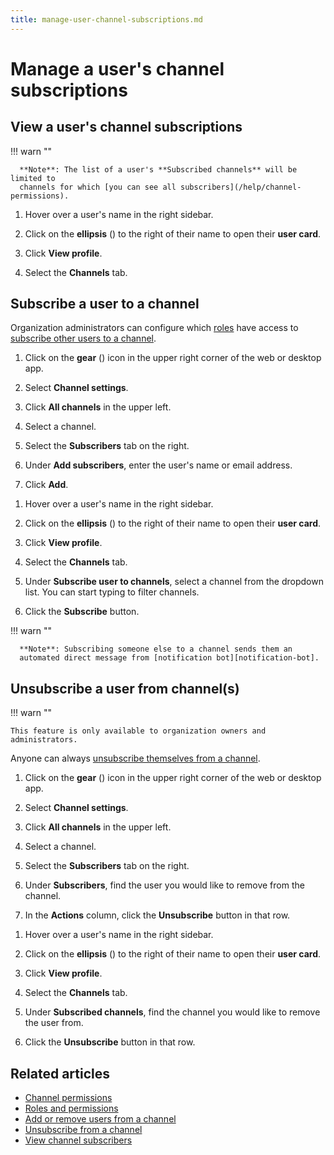 ```yaml
---
title: manage-user-channel-subscriptions.md
---
```


# Manage a user's channel subscriptions

## View a user's channel subscriptions

!!! warn ""

      **Note**: The list of a user's **Subscribed channels** will be limited to
      channels for which [you can see all subscribers](/help/channel-permissions).

<Tabs>
<TabItem label="instructions-for-all-platforms">

1. Hover over a user's name in the right sidebar.

1. Click on the **ellipsis** (<i class="zulip-icon zulip-icon-more-vertical"></i>)
   to the right of their name to open their **user card**.




1. Click **View profile**.




1. Select the **Channels** tab.

</TabItem>
</Tabs>

## Subscribe a user to a channel

Organization administrators can configure which
[roles](/help/roles-and-permissions) have access to [subscribe
other users to a channel][configure-invites].

<Tabs>
<TabItem label="via-channel-settings">

1. Click on the **gear** (<i class="zulip-icon zulip-icon-gear"></i>) icon in
   the upper right corner of the web or desktop app.

1. Select <i class="zulip-icon zulip-icon-hash"></i> **Channel settings**.

1. Click **All channels** in the upper left.



1. Select a channel.


1. Select the **Subscribers** tab on the right.




1. Under **Add subscribers**, enter the user's name or email address.

1. Click **Add**.

</TabItem>
<TabItem label="via-user-profile">

1. Hover over a user's name in the right sidebar.

1. Click on the **ellipsis** (<i class="zulip-icon zulip-icon-more-vertical"></i>)
   to the right of their name to open their **user card**.




1. Click **View profile**.




1. Select the **Channels** tab.

1. Under **Subscribe user to channels**, select a channel from the
   dropdown list. You can start typing to filter channels.

1. Click the **Subscribe** button.

</TabItem>
</Tabs>


!!! warn ""

      **Note**: Subscribing someone else to a channel sends them an
      automated direct message from [notification bot][notification-bot].

[notification-bot]: /help/configure-automated-notices




## Unsubscribe a user from channel(s)


!!! warn ""

    This feature is only available to organization owners and administrators.




Anyone can always [unsubscribe themselves from a
channel](/help/unsubscribe-from-a-channel).

<Tabs>
<TabItem label="via-channel-settings">

1. Click on the **gear** (<i class="zulip-icon zulip-icon-gear"></i>) icon in
   the upper right corner of the web or desktop app.

1. Select <i class="zulip-icon zulip-icon-hash"></i> **Channel settings**.

1. Click **All channels** in the upper left.



1. Select a channel.


1. Select the **Subscribers** tab on the right.




1. Under **Subscribers**, find the user you would like
   to remove from the channel.

1. In the **Actions** column, click the **Unsubscribe** button in that row.

</TabItem>
<TabItem label="via-user-profile">

1. Hover over a user's name in the right sidebar.

1. Click on the **ellipsis** (<i class="zulip-icon zulip-icon-more-vertical"></i>)
   to the right of their name to open their **user card**.




1. Click **View profile**.




1. Select the **Channels** tab.

1. Under **Subscribed channels**, find the channel you would like
   to remove the user from.

1. Click the **Unsubscribe** button in that row.

</TabItem>
</Tabs>

## Related articles

* [Channel permissions](/help/channel-permissions)
* [Roles and permissions](/help/roles-and-permissions)
* [Add or remove users from a channel](/help/add-or-remove-users-from-a-channel)
* [Unsubscribe from a channel](/help/unsubscribe-from-a-channel)
* [View channel subscribers](/help/view-channel-subscribers)

[configure-invites]: /help/configure-who-can-invite-to-channels


